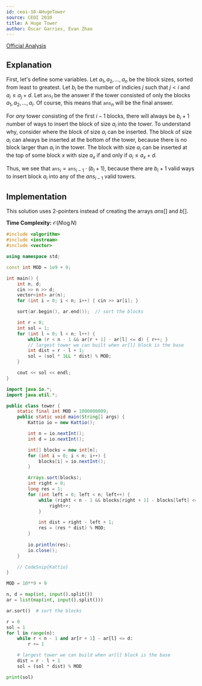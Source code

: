 ```yaml
---
id: ceoi-10-AHugeTower
source: CEOI 2010
title: A Huge Tower
author: Óscar Garries, Evan Zhao
---
```


[Official Analysis](http://ceoi2010.ics.upjs.sk/pub/documents/ceoi_summary.pdf#page=14)

## Explanation

First, let's define some variables.
Let $a_1, a_2, ..., a_n$ be the block sizes, sorted from least to greatest.
Let $b_i$ be the number of indicies $j$ such that $j < i$ and $a_i \leq a_j + d$.
Let $\texttt{ans}_i$ be the answer if the tower consisted of only the blocks $a_1, a_2, ..., a_i$. Of course, this means that $\texttt{ans}_n$ will be the final answer.

For *any* tower consisting of the first $i - 1$ blocks, there will always be $b_i + 1$ number of ways to insert the block of size $a_i$ into the tower.
To understand why, consider where the block of size $a_i$ can be inserted. The block of size $a_i$ can always be inserted at the bottom of the tower, because there is no block larger than $a_i$ in the tower. The block with size $a_i$ can be inserted at the top of some block $x$ with size $a_x$ if and only if $a_i \leq a_x + d$.

Thus, we see that $\texttt{ans}_i = \texttt{ans}_{i-1} \cdot (b_i + 1)$, because there are $b_i + 1$ valid ways to insert block $a_i$ into any of the $ans_{i-1}$ valid towers.

## Implementation

This solution uses 2-pointers instead of creating the arrays $ans[]$ and $b[]$.

**Time Complexity:** $\mathcal{O}(N \log N)$

<LanguageSection>
<CPPSection>

```cpp
#include <algorithm>
#include <iostream>
#include <vector>

using namespace std;

const int MOD = 1e9 + 9;

int main() {
	int n, d;
	cin >> n >> d;
	vector<int> ar(n);
	for (int i = 0; i < n; i++) { cin >> ar[i]; }

	sort(ar.begin(), ar.end());  // sort the blocks

	int r = 0;
	int sol = 1;
	for (int l = 0; l < n; l++) {
		while (r < n - 1 && ar[r + 1] - ar[l] <= d) { r++; }
		// largest tower we can built when ar[l] block is the base
		int dist = r - l + 1;
		sol = (sol * 1LL * dist) % MOD;
	}

	cout << sol << endl;
}
```

</CPPSection>
<JavaSection>

```java
import java.io.*;
import java.util.*;

public class tower {
	static final int MOD = 1000000009;
	public static void main(String[] args) {
		Kattio io = new Kattio();

		int n = io.nextInt();
		int d = io.nextInt();

		int[] blocks = new int[n];
		for (int i = 0; i < n; i++) {
			blocks[i] = io.nextInt();
		}

		Arrays.sort(blocks);
		int right = 0;
		long res = 1;
		for (int left = 0; left < n; left++) {
			while (right < n - 1 && blocks[right + 1] - blocks[left] <= d) {
				right++;
			}

			int dist = right - left + 1;
			res = (res * dist) % MOD;
		}
		
		io.println(res);
		io.close();
	}

	// CodeSnip{Kattio}
}
```

</JavaSection>
<PySection>

```py
MOD = 10**9 + 9

n, d = map(int, input().split())
ar = list(map(int, input().split()))

ar.sort()  # sort the blocks

r = 0
sol = 1
for l in range(n):
	while r < n - 1 and ar[r + 1] - ar[l] <= d:
		r += 1

	# largest tower we can build when ar[l] block is the base
	dist = r - l + 1
	sol = (sol * dist) % MOD

print(sol)
```

</PySection>
</LanguageSection>
